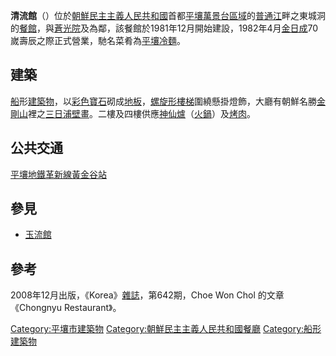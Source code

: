 '''清流館'''（{{kor|k=청류관|hj= 淸流館|rm=Ch'ŏngnyugwan}}）位於[[朝鮮民主主義人民共和國|朝鮮民主主義人民共和國]]首都[[平壤|平壤]][[萬景台區域|萬景台區域]]的[[普通江|普通江]]畔之東城洞的[[餐館|餐館]]，與[[蒼光院|蒼光院]]及{{link-ko|平壤滑冰館|평양빙상관}}為鄰，該餐館於1981年12月開始建設，1982年4月[[金日成|金日成]]70嵗壽辰之際正式營業，馳名菜肴為[[平壤冷麵|平壤冷麵]]。

== 建築 ==
[[船|船]]形[[建築物|建築物]]，以[[彩色|彩色]][[寶石|寶石]]砌成[[地板|地板]]，[[螺旋形|螺旋形]][[樓梯|樓梯]]圍繞懸掛燈飾，大廳有朝鮮名勝[[金剛山_(朝鮮)|金剛山]]裡之[[三日浦|三日浦]][[壁畫|壁畫]]。二樓及四樓供應[[神仙爐|神仙爐]]（[[火鍋|火鍋]]）及[[烤肉|烤肉]]。

== 公共交通 ==
[[平壤地鐵|平壤地鐵]][[革新線|革新線]][[黃金谷站|黃金谷站]]

==參見==
*[[玉流館|玉流館]]

== 參考 ==
2008年12月出版，《Korea》[[雜誌|雜誌]]，第642期，Choe Won Chol 的文章《Chongnyu Restaurant》。

{{Food-company-stub}}
[[Category:平壤市建築物|Category:平壤市建築物]]
[[Category:朝鮮民主主義人民共和國餐廳|Category:朝鮮民主主義人民共和國餐廳]]
[[Category:船形建築物|Category:船形建築物]]